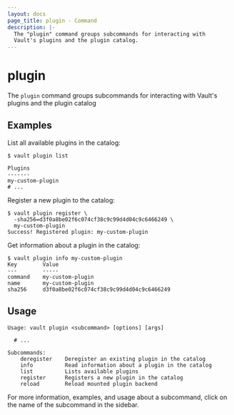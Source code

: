 ```yaml
---
layout: docs
page_title: plugin - Command
description: |-
  The "plugin" command groups subcommands for interacting with
  Vault's plugins and the plugin catalog.
---
```


# plugin

The `plugin` command groups subcommands for interacting with Vault's plugins and
the plugin catalog

## Examples

List all available plugins in the catalog:

```shell-session
$ vault plugin list

Plugins
-------
my-custom-plugin
# ...
```

Register a new plugin to the catalog:

```shell-session
$ vault plugin register \
  -sha256=d3f0a8be02f6c074cf38c9c99d4d04c9c6466249 \
  my-custom-plugin
Success! Registered plugin: my-custom-plugin
```

Get information about a plugin in the catalog:

```shell-session
$ vault plugin info my-custom-plugin
Key        Value
---        -----
command    my-custom-plugin
name       my-custom-plugin
sha256     d3f0a8be02f6c074cf38c9c99d4d04c9c6466249
```

## Usage

```text
Usage: vault plugin <subcommand> [options] [args]

  # ...

Subcommands:
    deregister    Deregister an existing plugin in the catalog
    info          Read information about a plugin in the catalog
    list          Lists available plugins
    register      Registers a new plugin in the catalog
    reload        Reload mounted plugin backend
```

For more information, examples, and usage about a subcommand, click on the name
of the subcommand in the sidebar.
